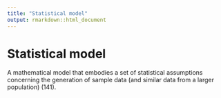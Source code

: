 ```yaml
---
title: "Statistical model"
output: rmarkdown::html_document
---
```


# Statistical model

A mathematical model that embodies a  set of statistical assumptions concerning  the generation of sample data (and similar  data from a larger  population) (141).
